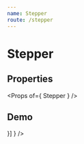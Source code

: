 ```yaml
---
name: Stepper
route: /stepper
---
```



# Stepper

## Properties
<Props of={ Stepper } />

## Demo
<Playground>
    <Stepper
        active={ 2 }
        steps={ ['Name', 'Email', 'Password', 'Photo', 'Be happy!'] }
    />
    <Stepper
        bottomLabel
        active={ 2 }
        steps={ [{ label: 'Name', icon: <Delete /> }] }
    />
</Playground>
